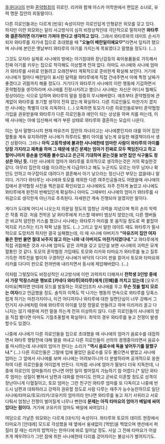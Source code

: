 [[후쿠다다]]의 만화 [[혼약협정]]의 히로인. 리카와 함께 아스카 어학원에서 편입온 소녀로, 유력 명문 집안의 외동딸이다.

다른 히로인들과는 다르게 [빈유] 속성이지만 히로인답게 인형같은 외모를 갖고 있다. 하지만 이런 외모와는 달리 사고방식이 심히 비정상적인데 극단적으로 말하자면 '''와타루와 결혼하려면 아기부터 가져야 한다고 생각하고 있다.''' 그래서 와타루와의 데이트 순서가 되자 와타루를 자기네 집으로 초대했을 때 '''"오늘이 배란일이예요♡"'''라면서 덮치려 했으며 사나에 본인은 옛날부터 와타루의 아기를 가지는게 목표였다고 말했을 정도다. (...)

그것도 모자라 실제로 사나에의 방에는 아기침대와 장난감등의 육아용품들로 가득해서 진짜 아기를 키우는 집으로 착각해도 이상할게 전혀 없다. 아마도 사나에와 사나에 엄마가 와타루를 사위로 만들려고 오래전부터 계획적으로 준비한게 확실해 보인다. 거기에 사나에가 월마다 배란일이 표시된 달력을 와타루에게 직접 건네주면서 아예 특정 날짜가 좋겠다고 귀띔까지 해줄 정도다. 거기다가 와타루가 사나에의 이런 행동에 기겁하면서 혼약협정을 생각하라며 사나에를 진정시키려고 했으나 사나에는 자신은 어디서 뭘해도 정상이라는 식으로 답하며 와타루의 말을 정중히 무시해버렸다. 애초부터 혼약협정에 관계없이 와타루를 포기할 생각이 전혀 없는게 확실하다. 다른 히로인들도 마찬가지 겠지만 사나에는 특별히 더욱 지독하다. (...) 오죽하면 토모가 다른 히로인들로부터 혼약협정 가입을 권유받을때 와타루가 다른 히로인들과 애인이 되는 상상을 하며 치를 떠는데, 이때 사나에는 아예 임신해서 배가 부른 상태로 와타루와 결혼하는 모습이 나온다.

이는 앞서 말했다시피 현재 마유즈미 집안의 자녀라고는 사나에뿐인지라 대를 이어 집안 혈통을 계속 유지하려면 사나에가 하루라도 빨리 아이를 낳는게 유일한 해결책이라서 생긴 상황이다. 그러나 '''아직 고등학생에 불과한 사나에한테 엄마란 사람이 와타루의 아이를 당장 가지라고 재촉을 하며 그 때문에 생긴 문제는 엄마가 진짜로 모두 책임진다고 하고 할머니마저 증손을 언제쯤 볼수있냐고 은근히 기대하며 묻는것을 보면 집안 식구들도 정상은 아닌 듯.''' 다만 사나에의 엄마가 와타루를 호의적으로 생각하는것은 거의 확실한것 같다. 아무리 집안의 대를 이으려는게 다급하다고 해도 누군지도 모르는 아무 남자나 확인도 안하고 마구잡이로 데려다가 결혼해서 아기 낳으라는 정신나간 부모는 없을테니 말이다. 거기다 와타루는 사나에와 토모를 제외한 다른 여주인공들과도 어렸을때 사나에의 집에서 혼약협정 사진을 찍은걸로 확인되었고 사나에와도 자주 친하게 놀았고 사나에도 와타루에게 완전히 반해있던게 확실하니 아마도 그때부터 사나에의 엄마가 와타루를 사위감으로 생각한게 아닌가로 추측된다. 자세한건 계속 진행되야 알겠지만 말이다.

게다가 도대체 어디서 나오는지 의문일 정도의 엄청난 괴력을 지녔으며 특히 손의 악력은 작중 최강. 처음 전학온 날 와타루에게 키스할 때부터 범상치 않았는데, 다른 멤버들은 비교적 얌전한 키스를 했으나 사나에는 와타루가 머리를 못 움직일 정도로 꽉 붙잡아 억지로 키스하는 티가 팍팍 났을 정도. (...) 그리고 앞서 말한 데이트 때도 와타루가 필사적으로 도망치려 하지만 결국 실패했는데, 이 때 사나에 아버지가 '''"마유즈미 집안 여자들은 한번 물면 절대 놔주지 않고 이는 나와 내 아버지도 마찬가지였다네."'''고 와타루에게 직접 귀띔해준 것과 사나에 엄마도 같은 괴력을 갖고 있던걸 보면 사나에의 괴력은 모계 혈통인 것 같다. 토모의 혼약협정 가입때도 토모와 리카와 타마요가 와타루를 놓고 질투가득한 격투전을 벌이자 구경하던 사나에가 바닥의 다다미 판을 뜯어서 토모와 타마요와 리카를 다다미 판으로 한꺼번에 내리치면서 동시에 제압해버렸다. (...)

이처럼 그렇잖아도 비정상적인 사고방식에 이런 괴력까지 더해져서 '''전학생 3인방 중에서 가장 막장스러운 행보로 [카네다 와타루|와타루]에게 [민폐]를 끼치고 있는데''' [오우기 타마요|뻑하면 얀데레 모드를 발동하는 히로인]조차 사나에를 두고 '''무슨 짓을 할지 모르는 여자'''라고 언급했을 정도. 솔직히 이쪽도 막 나가는 행동의 연속으로 와타루를 당혹스럽게 하기는 마찬가지이나, 이건 어디까지나 와타루에 대한 일편단심이 너무 강해서 그런거지 사나에처럼 아예 와타루의 아이를 당장 정말로 만들려고 하며 이리저리 끌고 다니지는 않기 때문에 저런 말을 하는게 전혀 이상하지 않다. 다른 히로인들이 사나에의 방을 직접 봤다면 아마도 기절초풍할게 확실하다. 최악의 경우 와타루를 놓고 전쟁이 발생할수도 있겠다.

나중에 사나에가 다른 히로인들을 집으로 초대했을 때 사나에의 엄마가 음료수를 대접하면서 와타루 쟁탈전에 대해 말을 꺼내고 다른 히로인들이 선의의 경쟁중이라면서 음료수를 마시려는데 사나에의 엄마가 한다는 소리가 '''"역시 음료수에 독을 넣어두기를 잘했구나."''' (...) 다른 히로인들은 그말에 입에 물었던 음료수를 모두 뿜으면서 뱉었고 사나에 엄마는 그 앞에서 사나에를 보며 사나에는 어려보이니까 더 분발하라며 공개적으로 응원하여 다른 히로인들을 어이없게 만든다. 이처럼 사나에 엄마가 딸보다 더욱 지독한데, 나중에 히로인의 엄마들끼리 만나면 어떤 일이 벌어질지 가늠하기 참 어렵다.[* 일단 와타루 엄마는 성질이 뻗쳐서 남편과 대화를 한마디도 안하고 곧바로 이혼할 정도로 성격이 장난아니게 다혈질이고, 토모 엄마는 그런 친구인 와타루 엄마를 또 다독이고 나중에 반드시 남편과 대화하라고 강력히 권유할 정도로 사람 다루는 재주가 능수능란하므로 일단 사나에/타마요/토모/리카/코유키의 엄마끼리 만나면 와타루를 놓고 자기 사위라고 서로 다퉈서 엄청난 전쟁이 벌어질게 너무나 뻔한데 '''문제는 아직 타마요의 엄마가 베일에 싸여 있다는 점이다.''' 거기에 코유키의 엄마도 배일에 싸여있다.]

여담으로 가냘픈 외모와는 다르게 [대식가] 속성이다. 와타루와 토모의 데이트 현장에서 타마요가 [얀데레] 모드로 각성했을 때 옆에서 쉴새없이 [먹방]을 찍었으며 맨션에서 퍼질러 잘 때는 리카의 밥먹자는 한마디에 바로 일어날 정도. 사실 그 전에 타마요가 어설프게 깨우려다가 그만 잠에 취한 사나에한테 다리를 걷어차이는 불상사가 벌어지기도.
